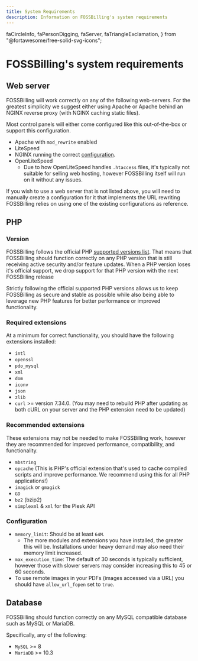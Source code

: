```yaml
---
title: System Requirements
description: Information on FOSSBilling's system requirements
---
```


  faCircleInfo,
  faPersonDigging,
  faServer,
  faTriangleExclamation,
} from "@fortawesome/free-solid-svg-icons";

# <FontAwesomeIcon icon={faServer} /> FOSSBilling's system requirements

## Web server

FOSSBilling will work correctly on any of the following web-servers. For the greatest simplicity we suggest either using Apache or Apache behind an NGINX reverse proxy (with NGINX caching static files).

Most control panels will either come configured like this out-of-the-box or support this configuration.

- Apache with `mod_rewrite` enabled
- LiteSpeed
- NGINX running the correct [configuration](https://fossbilling.org/docs/getting-started/installation#webserver-configurations).
- OpenLiteSpeed
  - Due to how OpenLiteSpeed handles `.htaccess` files, it's typically not suitable for selling web hosting, however FOSSBilling itself will run on it without any issues.

If you wish to use a web server that is not listed above, you will need to manually create a configuration for it that implements the URL rewriting FOSSBilling relies on using one of the existing configurations as reference.

## PHP

### Version

FOSSBilling follows the official PHP [supported versions list](https://www.php.net/supported-versions.php). That means that FOSSBilling should function correctly on any PHP version that is still receiving active security and/or feature updates. When a PHP version loses it's official support, we drop support for that PHP version with the next FOSSBilling release

Strictly following the official supported PHP versions allows us to keep FOSSBilling as secure and stable as possible while also being able to leverage new PHP features for better performance or improved functionality.

### Required extensions

At a minimum for correct functionality, you should have the following extensions installed:

- `intl`
- `openssl`
- `pdo_mysql`
- `xml`
- `dom`
- `iconv`
- `json`
- `zlib`
- `curl` >= version 7.34.0. (You may need to rebuild PHP after updating as both cURL on your server and the PHP extension need to be updated)

### Recommended extensions

These extensions may not be needed to make FOSSBilling work, however they are recommended for improved performance, compatibility, and functionality.

- `mbstring`
- `opcache` (This is PHP's official extension that's used to cache compiled scripts and improve performance. We recommend using this for all PHP applications!)
- `imagick` or `gmagick`
- `GD`
- `bz2` (bzip2)
- `simplexml` & `xml` for the Plesk API

### Configuration

- `memory_limit`: Should be at least `64M`.
  - The more modules and extensions you have installed, the greater this will be. Installations under heavy demand may also need their memory limit increased.
- `max_execution_time`: The default of 30 seconds is typically sufficient, however those with slower servers may consider increasing this to 45 or 60 seconds.
- To use remote images in your PDFs (images accessed via a URL) you should have `allow_url_fopen` set to `true`.

## Database

FOSSBilling should function correctly on any MySQL compatible database such as MySQL or MariaDB.

Specifically, any of the following:

- `MySQL` >= 8
- `MariaDB` >= 10.3
